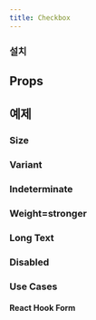 ```yaml
---
title: Checkbox
---
```


<ComponentExample name="checkbox-preview" />

### 설치

<Installation name="checkbox" />

## Props

<ReactTypeTable path="./registry/ui/checkbox.tsx" name="CheckboxProps" />

## 예제

### Size

<ComponentExample name="checkbox-size" />

### Variant

<ComponentExample name="checkbox-variant" />

### Indeterminate

<ComponentExample name="checkbox-indeterminate" />

### Weight=stronger

<ComponentExample name="checkbox-stronger" />

### Long Text

<ComponentExample name="checkbox-long-text" />

### Disabled

<ComponentExample name="checkbox-disabled" />

### Use Cases

#### React Hook Form

<ComponentExample name="checkbox-react-hook-form" />
